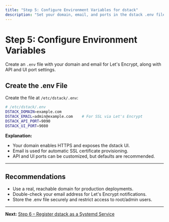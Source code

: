 ```yaml
---
title: "Step 5: Configure Environment Variables for dstack"
description: "Set your domain, email, and ports in the dstack .env file for proper operation."
---
```


# Step 5: Configure Environment Variables

Create an `.env` file with your domain and email for Let's Encrypt, along with API and UI port settings.

## Create the .env File

Create the file at `/etc/dstack/.env`:

```bash
# /etc/dstack/.env
DSTACK_DOMAIN=example.com
DSTACK_EMAIL=admin@example.com    # For SSL via Let's Encrypt
DSTACK_API_PORT=9090
DSTACK_UI_PORT=9080
```

**Explanation:**
- Your domain enables HTTPS and exposes the dstack UI.
- Email is used for automatic SSL certificate provisioning.
- API and UI ports can be customized, but defaults are recommended.

---

## Recommendations
- Use a real, reachable domain for production deployments.
- Double-check your email address for Let's Encrypt notifications.
- Store the .env file securely and restrict access to root/admin users.

---

**Next:** [Step 6 – Register dstack as a Systemd Service](./step-6-register-systemd-service) 